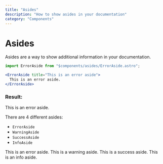 ```yaml
---
title: "Asides"
description: "How to show asides in your documentation"
category: "Components"
---
```


# Asides

Asides are a way to show additional information in your documentation.

```jsx
import ErrorAside from "$components/asides/ErrorAside.astro";

<ErrorAside title="This is an error aside">
  This is an error aside.
</ErrorAside>
```

### Result:


<ErrorAside title="This is an error aside">
  This is an error aside.
</ErrorAside>

There are 4 different asides:

- `ErrorAside`
- `WarningAside`
- `SuccessAside`
- `InfoAside`

<ErrorAside title="This is an error aside">
  This is an error aside.
</ErrorAside>

<WarningAside title="This is a warning aside">
  This is a warning aside.
</WarningAside>

<SuccessAside title="This is a success aside">
  This is a success aside.
</SuccessAside>

<InfoAside title="This is an info aside">
  This is an info aside.
</InfoAside>


